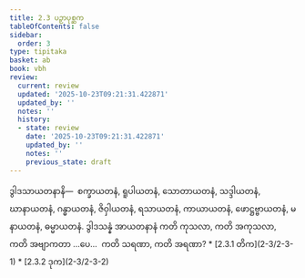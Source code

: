 ```yaml
---
title: 2.3 ပဉှာပုစ္ဆက
tableOfContents: false
sidebar:
  order: 3
type: tipitaka
basket: ab
book: vbh
review:
  current: review
  updated: '2025-10-23T09:21:31.422871'
  updated_by: ''
  notes: ''
  history:
  - state: review
    date: '2025-10-23T09:21:31.422871'
    updated_by: ''
    notes: ''
    previous_state: draft
---
```



<ReviewStatus review={frontmatter.review} showDetails={true} />

<HypothesisAnnotation frontmatter={frontmatter} />

<DynamicBreadcrumb />

<Division number="168" book="vbh" e="ch" v="30" p="74">

<Paragraph number="573" book="vbh">
ဒွါဒသာယတနာနိ—  စက္ခာယတနံ, ရူပါယတနံ, သောတာယတနံ, သဒ္ဒါယတနံ, ဃာနာယတနံ, ဂန္ဓာယတနံ, ဇိဝှါယတနံ, ရသာယတနံ, ကာယာယတနံ, ဖောဋ္ဌဗ္ဗာယတနံ, မနာယတနံ, ဓမ္မာယတနံ.


</Paragraph>

</Division>
<Division number="169" book="vbh" e="ch" v="30" p="74">

<Paragraph number="574" book="vbh">
ဒွါဒသန္နံ အာယတနာနံ ကတိ ကုသလာ, ကတိ အကုသလာ, ကတိ အဗျာကတာ …ပေ…  ကတိ သရဏာ, ကတိ အရဏာ?

</Paragraph>
</Division>

<TableOfContents book="vbh" section="2.3">
* [2.3.1 တိက](2-3/2-3-1)
* [2.3.2 ဒုက](2-3/2-3-2)
</TableOfContents>